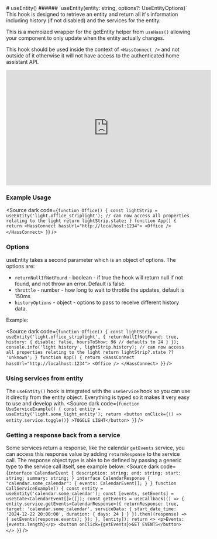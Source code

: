 
<Meta title="core/hooks/useEntity" />
# useEntity()
###### `useEntity(entity: string, options?: UseEntityOptions)`
This hook is designed to retrieve an entity and return all it's information including history (if not disabled) and the services for the entity.

This is a memoized wrapper for the getEntity helper from `useHass()` allowing your component to only update
when the entity actually changes.

This hook should be used inside the context of `<HassConnect />` and not outside of it otherwise it will not have access to
the authenticated home assistant API.

<iframe
  style={{
    margin: "auto",
    display: "block",
    marginTop: "20px",
  }}
  width="560"
  height="315"
  frameBorder={0}
  src="https://www.youtube.com/embed/kmNGka8obNA"
  allow="accelerometer; autoplay; clipboard-write; encrypted-media; gyroscope; picture-in-picture; web-share"
  allowFullScreen
></iframe>



### Example Usage

<Source dark code={`
function Office() {
  const lightStrip = useEntity('light.office_striplight');
  // can now access all properties relating to the light
  return lightStrip.state;
}
function App() {
  return <HassConnect hassUrl="http://localhost:1234">
    <Office />
  </HassConnect>
}
`} />

### Options
useEntity takes a second parameter which is an object of options.
The options are:
- `returnNullIfNotFound` - boolean - if true the hook will return null if not found, and not throw an error. Default is false.
- `throttle` - number - how long to wait to throttle the updates, default is 150ms
- `historyOptions` - object - options to pass to receive different history data.

Example:

<Source dark code={`
function Office() {
  const lightStrip = useEntity('light.office_striplight', {
    returnNullIfNotFound: true,
    history: {
      disable: false,
      hoursToShow: 96 // defaults to 24
    }
  });
  console.info('light history', lightStrip.history);
  // can now access all properties relating to the light
  return lightStrip?.state ?? 'unknown';
}
function App() {
  return <HassConnect hassUrl="http://localhost:1234">
    <Office />
  </HassConnect>
}
`} />

### Using services from entity
The `useEntity()` hook is integrated with the `useService` hook so you can use it directly from the entity object.
Everything is typed so it makes it very easy to use and develop with.
<Source dark code={`
function UseServiceExample() {
  const entity = useEntity('light.some_light_entity');
  return <button onClick={() => entity.service.toggle()} >TOGGLE LIGHT</button>
}
`} />


### Getting a response back from a service
Some services return a response, like the calendar `getEvents` service, you can access this response value by adding `returnResponse` to the service call.
The response object type is able to be defined by passing a generic type to the service call itself, see example below:
<Source dark code={`
interface CalendarEvent {
  description: string;
  end: string;
  start: string;
  summary: string;
}
interface CalendarResponse {
  "calendar.some_calendar": {
    events: CalendarEvent[];
  }
}
function CallServiceExample() {
  const entity = useEntity('calendar.some_calendar');
  const [events, setEvents] = useState<CalendarEvent[]>([]);
  const getEvents = useCallback(() => {
    entity.service.getEvents<CalendarResponse>({
      returnResponse: true,
      target: 'calendar.some_calendar',
      serviceData: {
        start_date_time: '2024-12-22 20:00:00',
        duration: {
          days: 24
        }
      }
    }).then((response) => {
      setEvents(response.events);
    });
  }, [entity]);
  return <>
    <p>Events: {events.length}</p>
   <button onClick={getEvents}>GET EVENTS</button>
  </>
}
`} />
